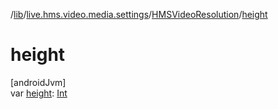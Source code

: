 /[lib](/api-reference/android/v2/home/content)/[live.hms.video.media.settings](../index)/[HMSVideoResolution](index)/[height](height)

# height

[androidJvm]\
var [height](height): [Int](https://kotlinlang.org/api/latest/jvm/stdlib/kotlin/-int/index.html)
